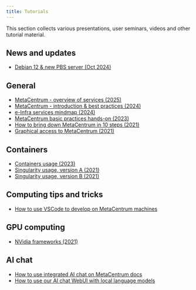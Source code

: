 ```yaml
---
title: Tutorials
---
```

This section collects various presentations, user seminars, videos and other tutorial material.

## News and updates

- [Debian 12 & new PBS server (Oct 2024)](./tutorials/debian-12)

## General

- [MetaCentrum - overview of services (2025)](/img/meta/tutorials/2025_Vorel_Meta-for-EOSC.pdf)
- [MetaCentrum - introduction & best practices (2024)](/img/meta/tutorials/2024_Vorel_einfra.pdf)
- [e-Infra services mindmap (2024)](/img/meta/tutorials/e-Infra-services-mindmap.pdf) 
- [MetaCentrum basic practices hands-on (2023)](https://github.com/CESNET/metacentrum-hands-on/blob/main/2023-11_IBP.md)
- [How to bring down MetaCentrum in 10 steps (2021)](/img/meta/tutorials/How_to_bring_down_MC_in_10_steps.pdf)
- [Graphical access to MetaCentrum (2021)](/img/meta/tutorials/Going_graphical.pdf)

## Containers

- [Containers usage (2023)](/img/meta/tutorials/containers_at_meta_2023.pdf)
- [Singularity usage, version A (2021)](/img/meta/tutorials/singularity_usage_2021_a.pdf)
- [Singularity usage, version B (2021)](/img/meta/tutorials/singularity_usage_2021_b.pdf)

## Computing tips and tricks

- [How to use VSCode to develop on MetaCentrum machines](./tutorials/vscode-devel)

## GPU computing

- [NVidia frameworks (2021)](/img/meta/tutorials/NVidia_GPU_2021.pdf)

## AI chat 

- [How to use integrated AI chat on MetaCentrum docs](./tutorials/chat-help)
- [How to use our AI chat WebUI with local language models](https://docs.cerit.io/en/docs/web-apps/chat-ai)

